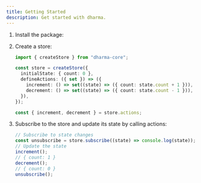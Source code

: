 ```yaml
---
title: Getting Started
description: Get started with dharma.
---
```



<Steps>

1. Install the package:

    <PackageManager 
      npm="npm install dharma-core" 
      pnpm="pnpm add dharma-core" 
      yarn="yarn add dharma-core"
    />

2. Create a store:

    ```ts
    import { createStore } from "dharma-core";

    const store = createStore({
      initialState: { count: 0 },
      defineActions: ({ set }) => ({
        increment: () => set((state) => ({ count: state.count + 1 })),
        decrement: () => set((state) => ({ count: state.count - 1 })),
      }),
    });

    const { increment, decrement } = store.actions;
    ```

3. Subscribe to the store and update its state by calling actions:

    ```ts
    // Subscribe to state changes
    const unsubscribe = store.subscribe((state) => console.log(state));
    // Update the state
    increment();
    // { count: 1 }
    decrement();
    // { count: 0 }
    unsubscribe();
    ```

</Steps>